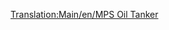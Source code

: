 [[Translation:Main/en/MPS Oil Tanker]]
{{Template:Schepen/Nl
|Naam=MPS olietanker
|Afbeelding=[[File:en/OilTanker.png|MPS olietanker]]
|Kosten=£30,465 ($60,930)
|Snelheid=24 km/h (15 mph) 	
|Onderhoudskosten=£2,296 ($4,592)
|Ontworpen=1928
|Levensduur=30
|Capaciteit=220,000 liter olie
|Omschrijving=De MPS olietanker is een zeer traag schip, maar heeft een grote opslagcapaciteit voor olietransport.
|Real-life=Fictief
}}